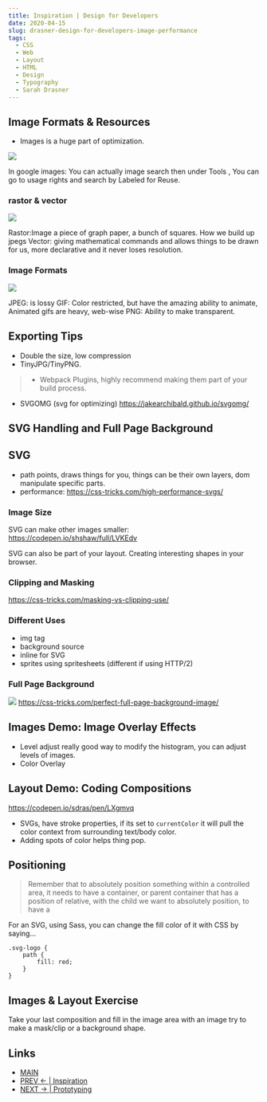 ```yaml
---
title: Inspiration | Design for Developers
date: 2020-04-15
slug: drasner-design-for-developers-image-performance
tags:
  - CSS
  - Web
  - Layout
  - HTML
  - Design 
  - Typography
  - Sarah Drasner
---
```


## Image Formats & Resources 
- Images is a huge part of optimization. 

![](sources.png)

In google images: You can actually image search then under Tools , You can go to usage rights and search by Labeled for Reuse. 

### rastor & vector 

![](rastorvector.png)

Rastor:Image a piece of graph paper, a bunch of squares. How we build up jpegs
Vector: giving mathematical commands and allows things to be drawn for us, more declarative and it never loses resolution.

### Image Formats 
![](img-formats.png)

JPEG: is lossy
GIF: Color restricted, but have the amazing ability to animate, Animated gifs are heavy, web-wise
PNG: Ability to make transparent.

## Exporting Tips
- Double the size, low compression
- TinyJPG/TinyPNG. 
> - Webpack Plugins, highly recommend making them part of your build process.
- SVGOMG (svg for optimizing) https://jakearchibald.github.io/svgomg/

## SVG Handling and Full Page Background 

## SVG 
- path points, draws things for you, things can be their own layers, dom manipulate specific parts.
- performance: https://css-tricks.com/high-performance-svgs/

### Image Size 
SVG can make other images smaller: https://codepen.io/shshaw/full/LVKEdv

SVG can also be part of your layout. Creating interesting shapes in your browser. 
  
### Clipping and Masking 
https://css-tricks.com/masking-vs-clipping-use/

### Different Uses 
- img tag
- background source 
- inline for SVG
- sprites using spritesheets (different if using HTTP/2)

### Full Page Background 
![](background.png)
https://css-tricks.com/perfect-full-page-background-image/

## Images Demo: Image Overlay Effects  
- Level adjust really good way to modify the histogram, you can adjust levels of images.
- Color Overlay

## Layout Demo: Coding Compositions 
https://codepen.io/sdras/pen/LXgmvq

- SVGs, have stroke properties, if its set to `currentColor` it will pull the color context from surrounding text/body color.  
- Adding spots of color helps thing pop.

## Positioning
> Remember that to absolutely position something within a controlled area, it needs to have a container, or parent container that has a position of relative, with the child we want to absolutely position, to have a 

For an SVG, using Sass, you can change the fill color of it with CSS by saying...
```
.svg-logo {
    path {
        fill: red;
    }
}
``` 

## Images & Layout Exercise 
Take your last composition and fill in the image area with an image try to make a mask/clip or a background shape.

## Links 
- [MAIN](/drasner-design-for-developers-main)
- [PREV ← | Inspiration ](/drasner-design-for-developers-inspiration)
- [NEXT → | Prototyping ](/drasner-design-for-developers-prototyping)


